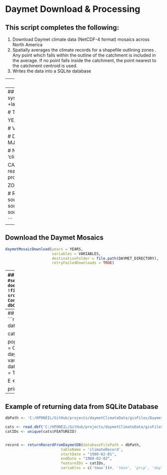 # Daymet Download & Processing

## This script completes the following:

1. Download Daymet climate data (NetCDF-4 format) mosaics across North America
2. Spatially averages the climate records for a shapefile outlining zones . Any point which falls within the outline of the catchment is included in the average. If no point falls inside the catchment, the point nearest to the catchment centroid is used.
3. Writes the data into a SQLite database

---
##Load Libraries
```r
rm(list=setdiff(ls(), "CATCHMENTS"))
rm(list=ls())

library(maptools)

```

---
## Enter Inputs
```r

# Define the projections of the shapefiles and Daymet data
#   Note: The Daymet proj4 is just the coordinate system the projection is based on.
proj4.Lambert <- "+proj=lcc +ellps=WGS84 +datum=WGS84 +lat_1=25 +lat_2=60 +lat_0=42.5 +lon_0=-100 +x_0=0 +y_0=0"

# Temporal range
START_YEAR <- 1980
END_YEAR <- 2013

YEARS <- seq(from = START_YEAR, to = END_YEAR, by = 1)

# Variables
VARIABLES <- c('tmax', 'tmin', 'prcp', 'dayl', 'srad', 'vp', 'swe')

# Destination folder of the raw Daymet data
DAYMET_DIRECTORY <- '//IGSAGBEBWS-MJO7/projects/dataIn/environmental/climate/daymet/Daily'

# Name of the database with Daymet data paired to NHDPlus catchments
DATABASE_NAME <- 'test'
TABLE_NAME <- 'climateRecord'

CATCHMENTS <- readShapePoly('C:/KPONEIL/GitHub/projects/daymetClimateData/gisFiles/shapefiles/NENYHRD_AllCatchments_DaymetPrj.shp', proj4string=CRS(proj4.Lambert))

ZONE_FIELD <- 'FEATUREID'

# Run this until package is created
source('C:/KPONEIL/GitHub/projects/daymetClimateData/scripts/functions/daymetMosaicDownload.R')
source('C:/KPONEIL/GitHub/projects/daymetClimateData/scripts/functions/returnRecordFromDaymetDB.R')
source('C:/KPONEIL/GitHub/projects/daymetClimateData/scripts/functions/populateSpatialAverageDatabase.R')

```

---
## Download the Daymet Mosaics
```r

daymetMosaicDownload(years = YEARS,
                     variables = VARIABLES,
                     destinationFolder = file.path(DAYMET_DIRECTORY),
                     retryFailedDownloads = TRUE)
```

---
## Create and Connect to Database
```r
#
#setwd(DAYMET_DIRECTORY)
#
## If the database does not exist then create one
#if ( !file.exists(DATABASE_NAME) ) 
#  { src_sqlite(DATABASE_NAME, create = T) }
#
## Connect to the database
#database <- dbConnect(SQLite(), DATABASE_NAME)
```

---
## Average the Daymet Records by Catchment
```r

# Variables and years to average and add to database
B <- proc.time()[3]

catTest <- CATCHMENTS[1:10,]


populateSpatialAverageDatabase(zonesShapefile = CATCHMENTS, 
                               zoneField = ZONE_FIELD, 
                               daymetDirectory = DAYMET_DIRECTORY, 
                               variables = VARIABLES, 
                               years = YEARS, 
                               databaseFilePath = DATABASE_PATH, 
                               tableName = TABLE_NAME)



E <- proc.time()[3]

print("Total time: ", (E - B)/3600, " hours.")
```

---
## Example of returning data from SQLite Database
```r

dbPath <- 'C:/KPONEIL/GitHub/projects/daymetClimateData/gisFiles/DaymetByNENYHRDCatchments'

cats <- read.dbf('C:/KPONEIL/GitHub/projects/daymetClimateData/gisFiles/shapefiles/NENYHRD_AllCatchments_DaymetPrj.dbf')
catIDs <- unique(cats$FEATUREID)


record <- returnRecordFromDaymetDB(databaseFilePath = dbPath, 
                         tableName = 'climateRecord', 
                         startDate = "1980-02-01", 
                         endDate = "1980-02-02", 
                         featureIDs = catIDs,
                         variables = c('tmax'))#, 'tmin', 'prcp', 'dayl', 'srad', 'vp', 'swe'))
```